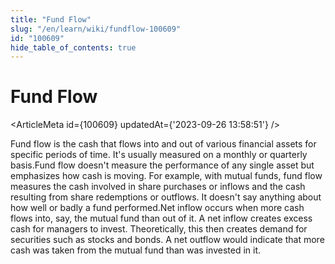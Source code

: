 ```yaml
---
title: "Fund Flow"
slug: "/en/learn/wiki/fundflow-100609"
id: "100609"
hide_table_of_contents: true
---
```



# Fund Flow

<ArticleMeta id={100609} updatedAt={'2023-09-26 13:58:51'} />
<div className='border-solid border-b border-t-0 my-4 border-[var(--ifm-color-gray-300)]' />

Fund flow is the cash that flows into and out of various financial assets for specific periods of time. It's usually measured on a monthly or quarterly basis.Fund flow doesn't measure the performance of any single asset but emphasizes how cash is moving. For example, with mutual funds, fund flow measures the cash involved in share purchases or inflows and the cash resulting from share redemptions or outflows. It doesn't say anything about how well or badly a fund performed.Net inflow occurs when more cash flows into, say, the mutual fund than out of it. A net inflow creates excess cash for managers to invest. Theoretically, this then creates demand for securities such as stocks and bonds. A net outflow would indicate that more cash was taken from the mutual fund than was invested in it.
